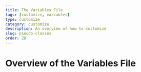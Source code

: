 ---
title: The Variables File
tags: [customize, variables]
type: customize
category: customize
description: An overview of how to customize
slug: pseudo-classes
order: 20
---

# Overview of the Variables File
